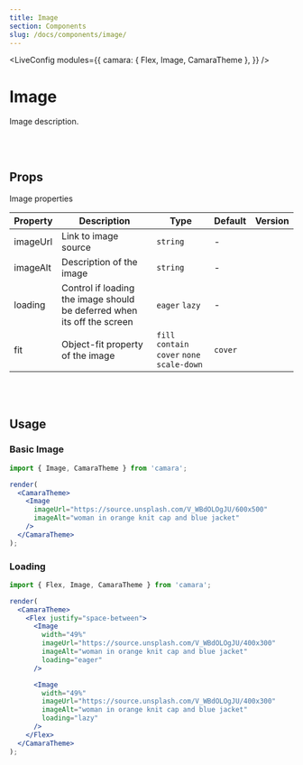 ```yaml
---
title: Image
section: Components
slug: /docs/components/image/
---
```



<!-- Define `camara` module as `{ Image }` -->

<LiveConfig
  modules={{
    camara: { Flex, Image, CamaraTheme },
  }}
/>

# Image

Image description.

<br></br>

## Props

Image properties

| Property | Description                                                             | Type                                         | Default | Version |
| -------- | ----------------------------------------------------------------------- | -------------------------------------------- | ------- | ------- |
| imageUrl | Link to image source                                                    | `string`                                     | -       |         |
| imageAlt | Description of the image                                                | `string`                                     | -       |         |
| loading  | Control if loading the image should be deferred when its off the screen | `eager` `lazy`                               | -       |         |
| fit      | Object-fit property of the image                                        | `fill` `contain` `cover` `none` `scale-down` | `cover` |         |

<br></br>

## Usage

### Basic Image

```jsx live noInline
import { Image, CamaraTheme } from 'camara';

render(
  <CamaraTheme>
    <Image
      imageUrl="https://source.unsplash.com/V_WBdOLOgJU/600x500"
      imageAlt="woman in orange knit cap and blue jacket"
    />
  </CamaraTheme>
);
```

### Loading

```jsx live noInline
import { Flex, Image, CamaraTheme } from 'camara';

render(
  <CamaraTheme>
    <Flex justify="space-between">
      <Image
        width="49%"
        imageUrl="https://source.unsplash.com/V_WBdOLOgJU/400x300"
        imageAlt="woman in orange knit cap and blue jacket"
        loading="eager"
      />

      <Image
        width="49%"
        imageUrl="https://source.unsplash.com/V_WBdOLOgJU/400x300"
        imageAlt="woman in orange knit cap and blue jacket"
        loading="lazy"
      />
    </Flex>
  </CamaraTheme>
);
```
